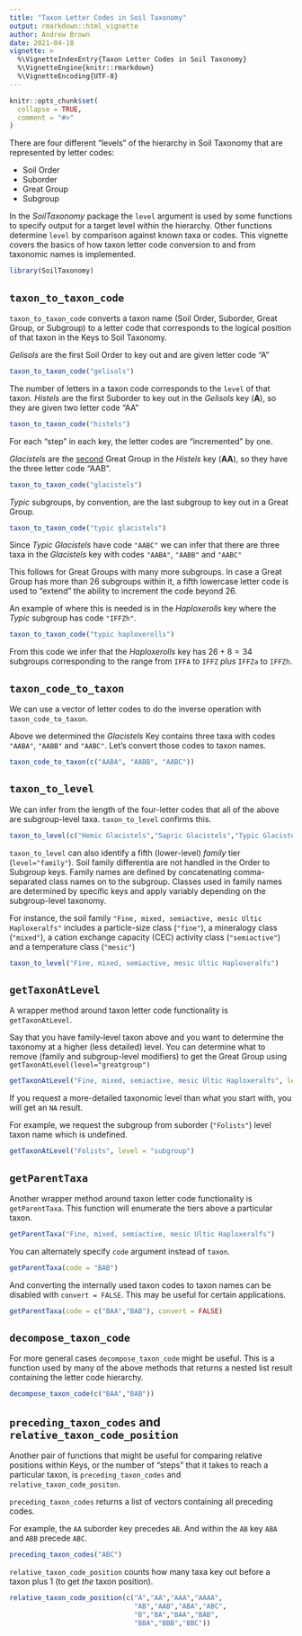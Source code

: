 ```yaml
---
title: "Taxon Letter Codes in Soil Taxonomy"
output: rmarkdown::html_vignette
author: Andrew Brown
date: 2021-04-18
vignette: >
  %\VignetteIndexEntry{Taxon Letter Codes in Soil Taxonomy}
  %\VignetteEngine{knitr::rmarkdown}
  %\VignetteEncoding{UTF-8}
---
```


```r
knitr::opts_chunk$set(
  collapse = TRUE,
  comment = "#>"
)
```

There are four different "levels" of the hierarchy in Soil Taxonomy that are represented by letter codes: 

 - Soil Order 
 - Suborder
 - Great Group
 - Subgroup

In the _SoilTaxonomy_ package the `level` argument is used by some functions to specify output for a target level within the hierarchy. Other functions determine `level` by comparison against known taxa or codes. This vignette covers the basics of how taxon letter code conversion to and from taxonomic names is implemented.

```r
library(SoilTaxonomy)
```

## `taxon_to_taxon_code`

`taxon_to_taxon_code` converts a taxon name (Soil Order, Suborder, Great Group, or Subgroup) to a letter code that corresponds to the logical position of that taxon in the Keys to Soil Taxonomy. 

_Gelisols_ are the first Soil Order to key out and are given letter code "A"

```r
taxon_to_taxon_code("gelisols")
```

The number of letters in a taxon code corresponds to the `level` of that taxon. 
_Histels_ are the first Suborder to key out in the _Gelisols_ key (**A**), so they are given two letter code "AA"

```r
taxon_to_taxon_code("histels")
```

For each "step" in each key, the letter codes are "incremented" by one. 

_Glacistels_ are the <u>second</u> Great Group in the _Histels_ key (**AA**), so they have the three letter code "AAB".  

```r
taxon_to_taxon_code("glacistels")
```

_Typic_ subgroups, by convention, are the last subgroup to key out in a Great Group. 

```r
taxon_to_taxon_code("typic glacistels")
```

Since _Typic Glacistels_ have code `"AABC"` we can infer that there are three taxa in the _Glacistels_ key with codes `"AABA"`, `"AABB"` and `"AABC"`

This follows for Great Groups with many more subgroups. In case a Great Group has more than 26 subgroups within it, a fifth lowercase letter code is used to "extend" the ability to increment the code beyond 26. 

An example of where this is needed is in the _Haploxerolls_ key where the _Typic_ subgroup has code `"IFFZh"`.

```r
taxon_to_taxon_code("typic haploxerolls")
```

From this code we infer that the _Haploxerolls_ key has $26+8=34$ subgroups corresponding to the range from `IFFA` to `IFFZ` _plus_ `IFFZa` to `IFFZh`.

## `taxon_code_to_taxon`

We can use a vector of letter codes to do the inverse operation with `taxon_code_to_taxon `.

Above we determined the _Glacistels_ Key contains three taxa with codes `"AABA"`, `"AABB"` and `"AABC"`. Let's convert those codes to taxon names.

```r
taxon_code_to_taxon(c("AABA", "AABB", "AABC"))
```

## `taxon_to_level`

We can infer from the length of the four-letter codes that all of the above are subgroup-level taxa. `taxon_to_level` confirms this.

```r
taxon_to_level(c("Hemic Glacistels","Sapric Glacistels","Typic Glacistels"))
```

`taxon_to_level` can also identify a fifth (lower-level) _family_ tier (`level="family"`). Soil family differentia are not handled in the Order to Subgroup keys. Family names are defined by concatenating comma-separated class names on to the subgroup. Classes used in family names are determined by specific keys and apply variably depending on the subgroup-level taxonomy.

For instance, the soil family `"Fine, mixed, semiactive, mesic Ultic Haploxeralfs"` includes a particle-size class (`"fine"`), a mineralogy class (`"mixed"`), a cation exchange capacity (CEC) activity class (`"semiactive"`) and a temperature class (`"mesic"`)

```r
taxon_to_level("Fine, mixed, semiactive, mesic Ultic Haploxeralfs")
```

## `getTaxonAtLevel`

A wrapper method around taxon letter code functionality is `getTaxonAtLevel`. 

Say that you have family-level taxon above and you want to determine the taxonomy at a higher (less detailed) level. 
You can determine what to remove (family and subgroup-level modifiers) to get the Great Group using `getTaxonAtLevel(level="greatgroup")`

```r
getTaxonAtLevel("Fine, mixed, semiactive, mesic Ultic Haploxeralfs", level = "greatgroup")
```

If you request a more-detailed taxonomic level than what you start with, you will get an `NA` result.

For example, we request the subgroup from suborder (`"Folists"`) level taxon name which is undefined.

```r
getTaxonAtLevel("Folists", level = "subgroup")
```

## `getParentTaxa`

Another wrapper method around taxon letter code functionality is `getParentTaxa`. This function will enumerate the tiers above a particular taxon.

```r
getParentTaxa("Fine, mixed, semiactive, mesic Ultic Haploxeralfs")
```

You can alternately specify `code` argument instead of `taxon`.

```r
getParentTaxa(code = "BAB")
```

And converting the internally used taxon codes to taxon names can be disabled with `convert = FALSE`. This may be useful for certain applications.

```r
getParentTaxa(code = c("BAA","BAB"), convert = FALSE)
```

## `decompose_taxon_code`

For more general cases `decompose_taxon_code` might be useful. This is a function used by many of the above methods that returns a nested list result containing the letter code hierarchy.

```r
decompose_taxon_code(c("BAA","BAB"))
```

## `preceding_taxon_codes` and `relative_taxon_code_position`

Another pair of functions that might be useful for comparing relative positions within Keys, or the number of "steps" that it takes to reach a particular taxon, is `preceding_taxon_codes` and `relative_taxon_code_positon`.

`preceding_taxon_codes` returns a list of vectors containing all preceding codes. 

For example, the `AA` suborder key precedes `AB`. And within the `AB` key `ABA` and `ABB` precede `ABC`.

```r
preceding_taxon_codes("ABC")
```

`relative_taxon_code_position` counts how many taxa key out before a taxon plus $1$ (to get _the_ taxon position).

```r
relative_taxon_code_position(c("A","AA","AAA","AAAA",
                               "AB","AAB","ABA","ABC",
                               "B","BA","BAA","BAB",
                               "BBA","BBB","BBC"))
```

